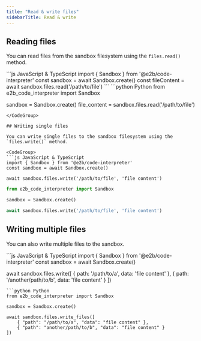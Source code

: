 ```yaml
---
title: "Read & write files"
sidebarTitle: Read & write
---
```


## Reading files

You can read files from the sandbox filesystem using the `files.read()` method.

<CodeGroup>
```js JavaScript & TypeScript
import { Sandbox } from '@e2b/code-interpreter'
const sandbox = await Sandbox.create()
const fileContent = await sandbox.files.read('/path/to/file')
```
```python Python
from e2b_code_interpreter import Sandbox

sandbox = Sandbox.create()
file_content = sandbox.files.read('/path/to/file')
```
</CodeGroup>

## Writing single files

You can write single files to the sandbox filesystem using the `files.write()` method.

<CodeGroup>
```js JavaScript & TypeScript
import { Sandbox } from '@e2b/code-interpreter'
const sandbox = await Sandbox.create()

await sandbox.files.write('/path/to/file', 'file content')
```
```python Python
from e2b_code_interpreter import Sandbox

sandbox = Sandbox.create()

await sandbox.files.write('/path/to/file', 'file content')
```
</CodeGroup>

## Writing multiple files

You can also write multiple files to the sandbox.

<CodeGroup>
```js JavaScript & TypeScript
import { Sandbox } from '@e2b/code-interpreter'
const sandbox = await Sandbox.create()

await sandbox.files.write([
    { path: '/path/to/a', data: 'file content' },
    { path: '/another/path/to/b', data: 'file content' }
])
```
```python Python
from e2b_code_interpreter import Sandbox

sandbox = Sandbox.create()

await sandbox.files.write_files([
    { "path": "/path/to/a", "data": "file content" },
    { "path": "another/path/to/b", "data": "file content" }
])
```
</CodeGroup>
